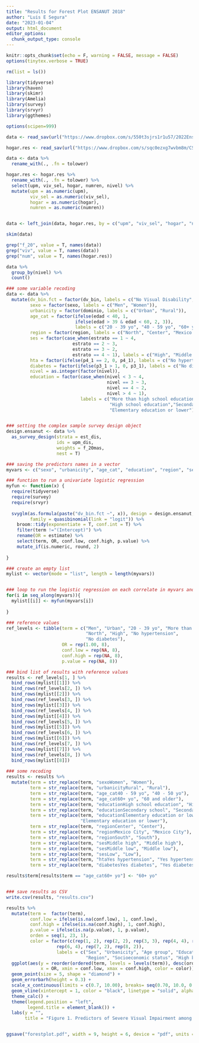```yaml
---
title: "Results for Forest Plot ENSANUT 2018"
author: "Luis E Segura"
date: "2023-01-04"
output: html_document
editor_options: 
  chunk_output_type: console
---
```


```r
knitr::opts_chunk$set(echo = F, warning = FALSE, message = FALSE)
options(tinytex.verbose = TRUE)

rm(list = ls())

library(tidyverse)
library(haven)
library(skimr)
library(Amelia)
library(survey)
library(srvyr)
library(ggthemes)

options(scipen=999)

data <- read_sav(url("https://www.dropbox.com/s/550t3sjrs1r1u57/2022Ensanut2018.sav?dl=1"))

hogar.res <- read_sav(url("https://www.dropbox.com/s/sqc0ezxg7wvbm8m/CS_RESIDENTES.sav?dl=1"))

data <- data %>%
  rename_with(., .fn = tolower)

hogar.res <- hogar.res %>%
  rename_with(., .fn = tolower) %>%
  select(upm, viv_sel, hogar, numren, nivel) %>%
  mutate(upm = as.numeric(upm), 
         viv_sel = as.numeric(viv_sel), 
         hogar = as.numeric(hogar), 
         numren = as.numeric(numren))


data <- left_join(data, hogar.res, by = c("upm", "viv_sel", "hogar", "numren"))


```

```r
skim(data)

grep("f_20", value = T, names(data))
grep("viv", value = T, names(data))
grep("num", value = T, names(hogar.res))

data %>%
  group_by(nivel) %>%
  count()

```

```r

### some variable recoding
data <- data %>%
  mutate(dv_bin.fct = factor(dv_bin, labels = c("No Visual Disability", "Yes Visual Disability")), 
         sexo = factor(sexo, labels = c("Men", "Women")), 
         urbanicity = factor(dominio, labels = c("Urban", "Rural")), 
         age_cat = factor(ifelse(edad < 40, 1, 
                          ifelse(edad > 39 & edad < 60, 2, 3)), 
                          labels = c("20 - 39 yo", "40 - 59 yo", "60+ yo")), 
         region = factor(region, labels = c("North", "Center", "Mexico City", "South")), 
         ses = factor(case_when(estrato == 1 ~ 4, 
                         estrato == 2 ~ 3, 
                         estrato == 3 ~ 2, 
                         estrato == 4 ~ 1), labels = c("High", "Middle high", "Middle low", "Low")),
         hta = factor(ifelse(p4_1 == 2, 0, p4_1), labels = c("No hypertension", "Yes hypertension")), 
         diabetes = factor(ifelse(p3_1 > 1, 0, p3_1), labels = c("No diabetes", "Yes diabetes")), 
         nivel = as.integer(factor(nivel)),
         education = factor(case_when(nivel < 3 ~ 4, 
                                      nivel == 3 ~ 3, 
                                      nivel == 4 ~ 2, 
                                      nivel > 4 ~ 1), 
                            labels = c("More than high school education", 
                                       "High school education","Secondary school", 
                                       "Elementary education or lower")))


### setting the complex sample survey design object
design.ensanut <- data %>%
  as_survey_design(strata = est_dis, 
                   ids = upm_dis, 
                   weights = f_20mas, 
                   nest = T)

```

```r
### saving the predictors names in a vector
myvars <- c("sexo", "urbanicity", "age_cat", "education", "region", "ses", "hta", "diabetes")

### function to run a univariate logistic regression 
myfun <- function(x) {
  require(tidyverse)
  require(survey)
  require(srvyr)
  
  svyglm(as.formula(paste("dv_bin.fct ~", x)), design = design.ensanut, 
         family = quasibinomial(link = "logit")) %>%
    broom::tidy(exponentiate = T, conf.int = T) %>%
    filter(term !="(Intercept)") %>%
    rename(OR = estimate) %>%
    select(term, OR, conf.low, conf.high, p.value) %>%
    mutate_if(is.numeric, round, 2)
    
}

### create an empty list
mylist <- vector(mode = "list", length = length(myvars))


### loop to run the logistic regression on each correlate in myvars and save results into a list
for(i in seq_along(myvars)){
  mylist[[i]] <- myfun(myvars[i])
  
}

### reference values
ref_levels <- tibble(term = c("Men", "Urban", "20 - 39 yo", "More than high school", 
                              "North", "High", "No hypertension", 
                              "No diabetes"), 
                     OR = rep(1.00, 8), 
                     conf.low = rep(NA, 8), 
                     conf.high = rep(NA, 8),
                     p.value = rep(NA, 8))

### bind list of results with reference values
results <- ref_levels[1, ] %>%
  bind_rows(mylist[[1]]) %>%
  bind_rows(ref_levels[2, ]) %>%
  bind_rows(mylist[[2]]) %>%
  bind_rows(ref_levels[3, ]) %>%
  bind_rows(mylist[[3]]) %>%
  bind_rows(ref_levels[4, ]) %>%
  bind_rows(mylist[[4]]) %>%
  bind_rows(ref_levels[5, ]) %>%
  bind_rows(mylist[[5]]) %>%
  bind_rows(ref_levels[6, ]) %>%
  bind_rows(mylist[[6]]) %>%
  bind_rows(ref_levels[7, ]) %>%
  bind_rows(mylist[[7]]) %>%
  bind_rows(ref_levels[8, ]) %>%
  bind_rows(mylist[[8]])
  
### some recoding
results <- results %>%
  mutate(term = str_replace(term, "sexoWomen", "Women"), 
         term = str_replace(term, "urbanicityRural", "Rural"), 
         term = str_replace(term, "age_cat40 - 59 yo", "40 - 50 yo"), 
         term = str_replace(term, "age_cat60+ yo", "60 and older"), 
         term = str_replace(term, "educationHigh school education", "High school education"), 
         term = str_replace(term, "educationSecondary school", "Secondary school"), 
         term = str_replace(term, "educationElementary education or lower", 
                            "Elementary education or lower"),
         term = str_replace(term, "regionCenter", "Center"), 
         term = str_replace(term, "regionMexico City", "Mexico City"),
         term = str_replace(term, "regionSouth", "South"),
         term = str_replace(term, "sesMiddle high", "Middle high"), 
         term = str_replace(term, "sesMiddle low", "Middle low"), 
         term = str_replace(term, "sesLow", "Low"), 
         term = str_replace(term, "htaYes hypertension", "Yes hypertension"), 
         term = str_replace(term, "diabetesYes diabetes", "Yes diabetes"))

results$term[results$term == "age_cat60+ yo"] <- "60+ yo"


### save results as CSV
write.csv(results, "results.csv") 

```

```r

results %>%
  mutate(term =  factor(term), 
         conf.low = ifelse(is.na(conf.low), 1, conf.low), 
         conf.high = ifelse(is.na(conf.high), 1, conf.high), 
         p.value = ifelse(is.na(p.value), 1, p.value), 
         orden = seq(1, 23, 1), 
         color = factor(c(rep(1, 2), rep(2, 2), rep(3, 3), rep(4, 4), rep(5, 4), 
                   rep(6, 4), rep(7, 2), rep(8, 2)), 
                   labels = c("Sex", "Urbanicity", "Age group", "Education", 
                              "Region", "Socioeconomic status", "High blood pressure", "T2DM"))) %>%
  ggplot(aes(y = reorder(ordered(term, levels = levels(term)), desc(orden)), 
             x = OR, xmin = conf.low, xmax = conf.high, color = color)) +
  geom_point(size = 5, shape = "diamond") +
  geom_errorbarh(height = 0.3) + 
  scale_x_continuous(limits = c(0.7, 10.00), breaks= seq(0.70, 10.0, 0.30), name = "Odds Ratio")  +
  geom_vline(xintercept = 1, color = "black", linetype = "solid", alpha = 0.5) +
  theme_calc() +
  theme(legend.position = "left", 
        legend.title = element_blank()) +
  labs(y = "", 
       title = "Figure 1. Predictors of Severe Visual Impairment among the Mexican population.")


ggsave("forestplot.pdf", width = 9, height = 6, device = "pdf", units = "in", dpi = 1800)

```
